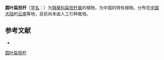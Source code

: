{{Speciesbox
| name = 圆叶扁担杆
| status = 
| status_system = 
| image =
| genus = Grewia
| species = rotunda
| authority = C. Y. Wu
}}

'''圆叶扁担杆'''（[[学名|学名]]：{{lang|la|''Grewia rotunda''}}）为[[锦葵科|锦葵科]][[扁担杆属|扁担杆属]]的植物，为中国的特有植物。分布在[[中国大陆|中国大陆]]的[[云南|云南]]等地，目前尚未由人工引种栽培。

== 参考文献 ==
<div class="references-small">
* {{cite web| url =http://www.bioinfo.cn/db05/KmzwSpecies.php?action=view&id=22467| title =圆叶扁担杆| work =《中国高等植物数据库全库》| publisher =中国科学院微生物研究所| author =昆明植物研究所| accessdate =2009-02-25| deadurl =yes| archiveurl =https://web.archive.org/web/20160305031418/http://www.bioinfo.cn/db05/KmzwSpecies.php?action=view&id=22467| archivedate =2016-03-05}}
</div>
{{Taxonbar|from=Q10926374}}

[[Category:扁担杆属|圆叶扁担杆]]


{{植物小作品}}